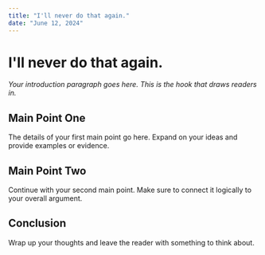 ```yaml
---
title: "I'll never do that again."
date: "June 12, 2024"
---
```


# I'll never do that again.

*Your introduction paragraph goes here. This is the hook that draws readers in.*

## Main Point One

The details of your first main point go here. Expand on your ideas and provide examples or evidence.

## Main Point Two

Continue with your second main point. Make sure to connect it logically to your overall argument.

## Conclusion

Wrap up your thoughts and leave the reader with something to think about.
